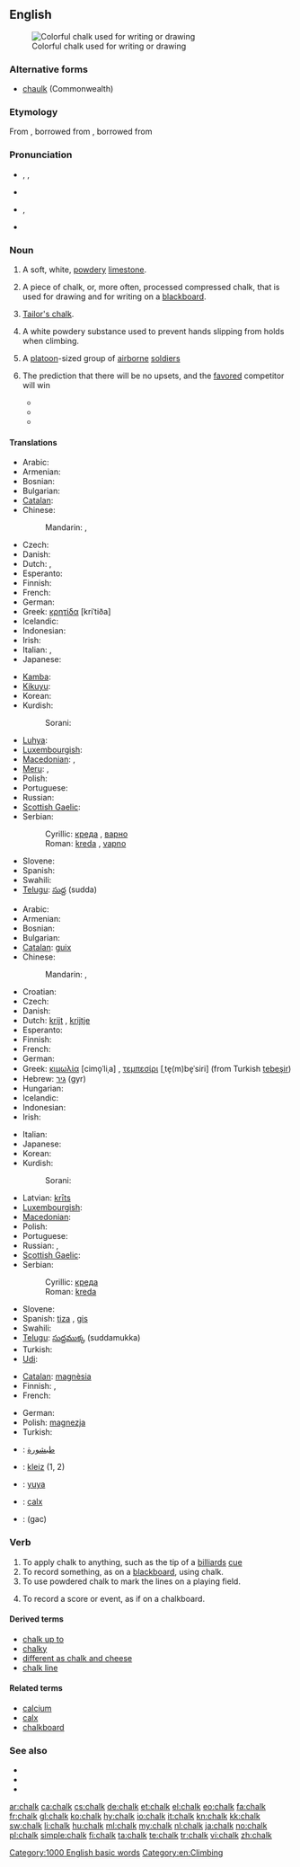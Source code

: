 ==English==
[[Image:Chalk.jpg|thumb|right|Colorful chalk used for writing or drawing]]

===Alternative forms===
* [[chaulk]] (Commonwealth)

===Etymology===
From {{etyl|ang}} {{term|cealc|lang=ang}}, borrowed from {{etyl|la}} {{term|calx||limestone|lang=la}}, borrowed from {{etyl|grc}} {{term|χάλιξ||pebble|tr=khaliks|lang=grc|sc=polytonic}}

===Pronunciation===
* {{a|GenAm}} {{enPR|chôk}}, {{IPA|/tʃɑk/|/tʃɔk/}}, {{SAMPA|/tSAk/|/tsOk/}}
* {{audio|en-us-chalk.ogg|Audio (US)}}
* {{a|RP}} {{IPA|/tʃɔːk/}}, {{SAMPA|/tSO:k/}}
* {{rhymes|ɔːk}}

===Noun===
{{en-noun|s|-}}

# {{uncountable}} A soft, white, [[powdery]] [[limestone]].
# {{countable}} A piece of chalk, or, more often, processed compressed chalk, that is used for drawing and for writing on a [[blackboard]].
# [[tailors's chalk|Tailor's chalk]].
# {{uncountable|climbing}} A white powdery substance used to prevent hands slipping from holds when climbing.<!--Isn't this the same as the first def?-->
# {{US|military|countable}} A [[platoon]]-sized group of [[airborne]] [[soldier]]s
# {{US|sports|chiefly|basketball}} The prediction that there will be no upsets, and the [[favored]] competitor will win
#* {{quote-news|1982|March 22|Phil Musick|And the pick here is - Georgetown over Houston|Pittsburgh Post-Gazette|url=http://news.google.com/newspapers?id=p-YNAAAAIBAJ&sjid=lG0DAAAAIBAJ&pg=5414,4919698|page=13
|passage=OK, let's get rid of the '''chalk''' players right away. The '''chalk''' likes North Carolina. Dean Smith has taken Carolina to the Final Four six times.}}
#* {{quote-news|1995|April 6||Notes on a Scorecard|Los Angeles Times|url=http://pqasb.pqarchiver.com/latimes/access/22775635.xml?dids=22775635:22775635&FMT=ABS&FMTS=ABS:FT|page=C3
|passage=Excuse us for sticking with the '''chalk''', but the predicted winners are Afternoon Deelites in the Derby, Oliver McCall over Larry Holmes, Nick Faldo in the Masters, and Al Unser Jr. in the Grand Prix.}}
#* {{quote-news|2008|March 24|Jason Bauman|Non-news of the week: Obama picks North Carolina|Beacon-News|city=Aurora, Illinois|url=http://nl.newsbank.com/nl-search/we/Archives?p_text_direct-0=11FF7064C02E5360&p_field_direct-0=document_id
|passage=Instead, he played the '''chalk''' and selected the No. 1 overall seed in the tournament. }}

====Translations====
{{trans-top|a soft, white, powdery limestone}}
* Arabic: {{t|ar|طبشورة|f|tr=Tabshuura|sc=Arab}}
* Armenian: {{t|hy|կավիճ|tr=kavič̣|sc=Armn}}
* Bosnian: {{t-|bs|kreda|f}}
* Bulgarian: {{t+|bg|креда|f}}
* [[Catalan]]: {{t|ca|creta|f}}
* Chinese:
*: Mandarin: {{t-|cmn|白堊|sc=Hani}}, {{t-|cmn|白垩|tr=bái'è|sc=Hani}}
* Czech: {{t-|cs|křída|f}}
* Danish: {{t|da|kridt|n}}
* Dutch: {{t+|nl|krijt|n}}, {{t-|nl|krijtgesteente|n}}
* Esperanto: {{t+|eo|kreto|xs=Esperanto}}
* Finnish: {{t-|fi|liitukivi}}
* French: {{t+|fr|craie|f}}
* German: {{t+|de|Kreide|f}}
* Greek: [[κρητίδα]] [kriˈtiða] {{f}}
* Icelandic: {{t|is|krítarsteinn|m}}
* Indonesian: {{t|id|kapur|xs=Indonesian}}
* Irish: {{t-|ga|cailc|f|xs=Irish}}
* Italian: {{t+|it|gesso|m}}, {{t-|it|creta|f}}
* Japanese: {{t|ja|白亜|tr=はくあ, hakua|sc=Jpan}}
{{trans-mid}}
* [[Kamba]]: {{tø|kam|chokaa}}
* [[Kikuyu]]: {{tø|ki|shokaa}}
* Korean: {{t|ko|백악|tr=baegak|sc=Hang}}
* Kurdish:
*: Sorani: {{t|ku|گه‌چ|tr=gach|sc=ku-Arab}}
* [[Luhya]]: {{tø|luy|echokaa}}
* [[Luxembourgish]]: {{t|lb|Kräid|f}}
* [[Macedonian]]: {{t-|mk|креда|f|tr=kréda}}, {{t|mk|вар|f|tr=var}}
* [[Meru]]: {{tø|mer|ckoka}}, {{tø|mer|choka}}
* Polish: {{t+|pl|kreda|f}}
* Portuguese: {{t+|pt|cal|f}}
* Russian: {{t|ru|мел|m|tr=mel|sc=Cyrl}}
* [[Scottish Gaelic]]: {{t-|gd|cailc|f|xs=Scottish Gaelic}}
* Serbian:
*: Cyrillic: [[креда#Serbian|креда]] {{f}}, [[варно]] {{n}}
*: Roman: [[kreda#Serbian|kreda]] {{f}}, [[vapno]] {{n}}
* Slovene: {{t+|sl|kreda|f}}
* Spanish: {{t-|es|creta|f}}
* Swahili: {{t+|sw|chaki|xs=Swahili}}
* [[Telugu]]: [[సుద్ద]] (sudda)
{{trans-bottom}}

{{trans-top|a piece of chalk used for drawing and on a blackboard}}
* Arabic: {{t|ar|طبشورة|f|tr=Tabshuura|sc=Arab}}
* Armenian: {{t|hy|կավիճ|tr=kavič̣|sc=Armn}}
* Bosnian: {{t-|bs|kreda|f}}
* Bulgarian: {{t|bg|тебешир|m}}
* [[Catalan]]: [[guix]] {{m}}
* Chinese:
*: Mandarin: {{t-|cmn|粉筆|sc=Hani}}, {{t-|cmn|粉笔|tr=fěnbǐ|sc=Hani}}
* Croatian: {{t|hr|kreda|f}}
* Czech: {{t-|cs|křída|f}}
* Danish: {{t|da|kridt|n}}
* Dutch: [[krijt]] {{n}}, [[krijtje]] {{n}}
* Esperanto: {{t+|eo|kreto|xs=Esperanto}}
* Finnish: {{t-|fi|liitu}}
* French: {{t+|fr|craie|f}}
* German: {{t+|de|Kreide|f}}
* Greek: [[κιμωλία]] [cimo̞ˈliˌa] {{f}}, [[τεμπεσίρι]] [ˌte̞(m)be̞ˈsiri] (from Turkish [[tebeşir]]) {{n}}
* Hebrew: [[גיר]] (gyr) {{m}}
* Hungarian: {{t|hu|kréta}}
* Icelandic: {{t+|is|krít|f}}
* Indonesian: {{t|id|kapur tulis|xs=Indonesian}}
* Irish: {{t-|ga|cailc|f|xs=Irish}}
{{trans-mid}}
* Italian: {{t-|it|gessetto|m}}
* Japanese: {{t|ja|チョーク|tr=chōku|sc=Jpan}}
* Korean: {{t+|ko|분필|tr=bunpil|sc=Kore}}
* Kurdish:
*: Sorani: {{t|ku|ته‌باشیر|tr=tabAsheer|sc=ku-Arab}}
* Latvian: [[krīts]] {{m}}
* [[Luxembourgish]]: {{t|lb|Kräid|f}}
* [[Macedonian]]: {{t-|mk|креда|f|tr=kréda}}
* Polish: {{t+|pl|kreda|f}}
* Portuguese: {{t+|pt|giz|m}}
* Russian: {{t|ru|мел|m|tr=mel|sc=Cyrl}}, {{t|ru|мелок|m|tr=melók|sc=Cyrl}}
* [[Scottish Gaelic]]: {{t-|gd|cailc|f|xs=Scottish Gaelic}}
* Serbian:
*: Cyrillic: [[креда#Serbian|креда]] {{f}}
*: Roman: [[kreda#Serbian|kreda]] {{f}}
* Slovene: {{t+|sl|kreda|f}}
* Spanish: [[tiza]] {{f}}, [[gis]] {{m}} {{qualifier|Mexico}}
* Swahili: {{t+|sw|chaki|xs=Swahili}}
* [[Telugu]]: [[సుద్దముక్క]] (suddamukka)
* Turkish: {{t+|tr|tebeşir}}
* [[Udi]]: {{tø|udi|кӏавучӏ}}
{{trans-bottom}}

{{trans-see|tailor's chalk}}

{{trans-top|&hellip; prevent from falling when climbing}}
* [[Catalan]]: [[magnèsia]] {{f}}
* Finnish: {{t-|fi|liitu}}, {{t+|fi|magnesium}}
* French: {{t+|fr|magnésie|f}}
{{trans-mid}}
* German: {{t|de|Magnesiapulver}}
* Polish: [[magnezja]] {{f}}
* Turkish: {{t+|tr|magnezyum}}
{{trans-bottom}}

<!--Remove this section once all of the translations below have been moved into the tables above.-->
{{checktrans-top}}
* {{ttbc|ar}}: [[طبشورة]]
* {{ttbc|br}}: [[kleiz]] {{m}} (1, 2)
* {{ttbc|zai}}: [[yuya]]
* {{ttbc|la}}: [[calx#Latin|calx]] {{f}}
* {{ttbc|fa}}: {{fa-Arab|[[گچ]]}} (gac)
{{trans-bottom}}

===Verb===
{{en-verb}}

# To apply chalk to anything, such as the tip of a [[billiards]] [[cue]]
# To record something, as on a [[blackboard]], using chalk.
# To use powdered chalk to mark the lines on a playing field.
# {{figuratively}} To record a score or event, as if on a chalkboard.

====Derived terms====
* [[chalk up to]]
* [[chalky]]
* [[different as chalk and cheese]]
* [[chalk line]]

====Related terms====
* [[calcium]]
* [[calx]]
* [[chalkboard]]

===See also===
* {{pedia}}
* {{pedia|Chalk (disambiguation)}}
* {{pedia|Chalk (military)}}

[[Category:1000 English basic words]]
[[Category:en:Climbing]]

[[ar:chalk]]
[[ca:chalk]]
[[cs:chalk]]
[[de:chalk]]
[[et:chalk]]
[[el:chalk]]
[[eo:chalk]]
[[fa:chalk]]
[[fr:chalk]]
[[gl:chalk]]
[[ko:chalk]]
[[hy:chalk]]
[[io:chalk]]
[[it:chalk]]
[[kn:chalk]]
[[kk:chalk]]
[[sw:chalk]]
[[li:chalk]]
[[hu:chalk]]
[[ml:chalk]]
[[my:chalk]]
[[nl:chalk]]
[[ja:chalk]]
[[no:chalk]]
[[pl:chalk]]
[[simple:chalk]]
[[fi:chalk]]
[[ta:chalk]]
[[te:chalk]]
[[tr:chalk]]
[[vi:chalk]]
[[zh:chalk]]